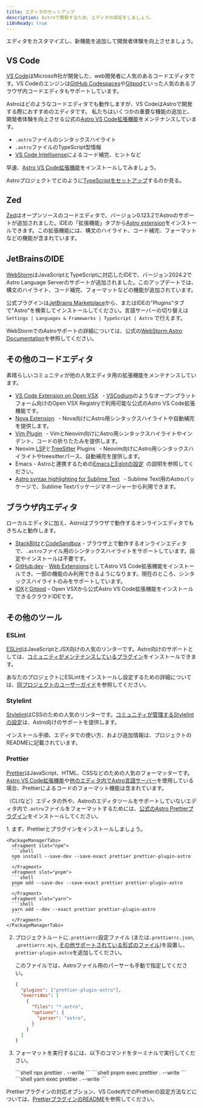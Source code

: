 ```yaml
---
title: エディタのセットアップ
description: Astroで開発するため、エディタの設定をしましょう。
i18nReady: true
---
```



エディタをカスタマイズし、新機能を追加して開発者体験を向上させましょう。

## VS Code

[VS Code](https://code.visualstudio.com/)はMicrosoft社が開発した、web開発者に人気のあるコードエディタです。VS Codeのエンジンは[GitHub Codespaces](https://github.com/features/codespaces)や[Gitpod](https://gitpod.io/)といった人気のあるブラウザ内コードエディタもサポートしています。

Astroはどのようなコードエディタでも動作しますが、VS CodeはAstroで開発する際におすすめのエディタです。 私たちはいくつかの重要な機能の追加と、開発者体験を向上させる公式の[Astro VS Code拡張機能](https://marketplace.visualstudio.com/items?itemName=astro-build.astro-vscode)をメンテナンスしています。

- `.astro`ファイルのシンタックスハイライト
- `.astro`ファイルのTypeScript型情報
- [VS Code Intellisense](https://code.visualstudio.com/docs/editor/intellisense)によるコード補完、ヒントなど

早速、[Astro VS Code拡張機能](https://marketplace.visualstudio.com/items?itemName=astro-build.astro-vscode)をインストールしてみましょう。



<ReadMore>Astroプロジェクトでどのように[TypeScriptをセットアップ](/ja/guides/typescript/)するのか見る。</ReadMore>


## Zed 

[Zed](https://zed.dev/)はオープンソースのコードエディタで、バージョン0.123.2でAstroのサポートが追加されました。IDEの「拡張機能」タブから[Astro extension](https://github.com/zed-extensions/astro)をインストールできます。この拡張機能には、構文のハイライト、コード補完、フォーマットなどの機能が含まれています。

## JetBrainsのIDE

[WebStorm](https://www.jetbrains.com/webstorm/)はJavaScriptとTypeScriptに対応したIDEで、バージョン2024.2でAstro Language Serverのサポートが追加されました。このアップデートでは、構文のハイライト、コード補完、フォーマットなどの機能が追加されています。

公式プラグインは[JetBrains Marketplace](https://plugins.jetbrains.com/plugin/20959-astro)から、またはIDEの"Plugins"タブで"Astro"を検索してインストールしてください。言語サーバーの切り替えは `Settings | Languages & Frameworks | TypeScript | Astro` で行えます。

WebStormでのAstroサポートの詳細については、公式の[WebStorm Astro Documentation](https://www.jetbrains.com/help/webstorm/astro.html)を参照してください。

## その他のコードエディタ

素晴らしいコミュニティが他の人気エディタ用の拡張機能をメンテナンスしています。

- [VS Code Extension on Open VSX](https://open-vsx.org/extension/astro-build/astro-vscode) <span style="margin: 0.25em;"><Badge text="Official" /></span> - [VSCodium](https://vscodium.com/)のようなオープンプラットフォーム向けのOpen VSX Registryで利用可能な公式のAstro VS Code拡張機能です。
- [Nova Extension](https://extensions.panic.com/extensions/sciencefidelity/sciencefidelity.astro/)<span style="margin: 0.25em;"><Badge class="neutral-badge" text="Community" /></span> - Nova向けにAstro用シンタックスハイライトや自動補完を提供します。
- [Vim Plugin](https://github.com/wuelnerdotexe/vim-astro) <span style="margin: 0.25em;"><Badge class="neutral-badge" text="Community" /></span> - VimとNeovim向けにAstro用シンタックスハイライトやインデント、コードの折りたたみを提供します。
- Neovim [LSP](https://github.com/neovim/nvim-lspconfig/blob/master/doc/server_configurations.md#astro)と[TreeSitter](https://github.com/virchau13/tree-sitter-astro) Plugins <span style="margin: 0.25em;"><Badge class="neutral-badge" text="Community" /></span> - Neovim向けにAstro用シンタックスハイライトやtreesitterパース、自動補完を提供します。
- Emacs - Astroと連携するための[EmacsとEglotの設定](https://medium.com/@jrmjrm/configuring-emacs-and-eglot-to-work-with-astro-language-server-9408eb709ab0)<span style="margin: 0.25em;"><Badge class="neutral-badge" text="Community" /></span>の説明を参照してください。
- [Astro syntax highlighting for Sublime Text](https://packagecontrol.io/packages/Astro) <span style="margin: 0.25em;"><Badge class="neutral-badge" text="Community" /></span> - Sublime Text用のAstroパッケージで、Sublime Textパッケージマネージャーから利用できます。

## ブラウザ内エディタ

ローカルエディタに加え、Astroはブラウザで動作するオンラインエディタでもきちんと動作します。

- [StackBlitz](https://stackblitz.com/)と[CodeSandbox](https://codesandbox.io/) - ブラウザ上で動作するオンラインエディタで、`.astro`ファイル用のシンタックスハイライトをサポートしています。設定やインストールは不要です。
- [GitHub.dev](https://github.dev/) - [Web Extensions](https://code.visualstudio.com/api/extension-guides/web-extensions)としてAstro VS Code拡張機能をインストールでき、一部の機能のみ利用できるようになります。現在のところ、シンタックスハイライトのみをサポートしています。
- [IDX](https://idx.dev)と[Gitpod](https://gitpod.io/) – Open VSXから公式Astro VS Code拡張機能をインストールできるクラウドIDEです。

## その他のツール

### ESLint

[ESLint](https://eslint.org/)はJavaScriptとJSX向けの人気のリンターです。Astro向けのサポートとしては、[コミュニティがメンテナンスしているプラグイン](https://github.com/ota-meshi/eslint-plugin-astro)をインストールできます。

あなたのプロジェクトにESLintをインストールし設定するための詳細については、[同プロジェクトのユーザーガイド](https://ota-meshi.github.io/eslint-plugin-astro/user-guide/)を参照してください。

### Stylelint

[Stylelint](https://stylelint.io/)はCSSのための人気のリンターです。[コミュニティが管理するStylelintの設定](https://github.com/ota-meshi/stylelint-config-html)は、Astro向けのサポートを提供します。

インストール手順、エディタでの使い方、および追加情報は、プロジェクトのREADMEに記載されています。

### Prettier

[Prettier](https://prettier.io/)はJavaScript、HTML、CSSなどのための人気のフォーマッターです。[Astro VS Code拡張機能](https://marketplace.visualstudio.com/items?itemName=astro-build.astro-vscode)や[他のエディタ内でAstro言語サーバー](#その他のコードエディタ)を使用している場合、Prettierによるコードのフォーマット機能は含まれています。

（CLIなど）エディタの外や、Astroのエディタツールをサポートしていないエディタ内で`.astro`ファイルをフォーマットするためには、[公式のAstro Prettierプラグイン](https://github.com/withastro/prettier-plugin-astro)をインストールしてください。

<Steps>
1. まず、Prettierとプラグインをインストールしましょう。

    <PackageManagerTabs>
      <Fragment slot="npm">
      ```shell
      npm install --save-dev --save-exact prettier prettier-plugin-astro
      ```
      </Fragment>
      <Fragment slot="pnpm">
      ```shell
      pnpm add --save-dev --save-exact prettier prettier-plugin-astro
      ```
      </Fragment>
      <Fragment slot="yarn">
      ```shell
      yarn add --dev --exact prettier prettier-plugin-astro
      ```
      </Fragment>
    </PackageManagerTabs>

2. プロジェクトルートに`.prettierrc`設定ファイル (または`.prettierrc.json`, `.prettierrc.mjs`, [その他サポートされている形式のファイル](https://prettier.io/docs/configuration))を設置し、`prettier-plugin-astro`を追加してください。

    このファイルでは、Astroファイル用のパーサーも手動で指定してください。

    ```json title=".prettierrc"
    {
      "plugins": ["prettier-plugin-astro"],
      "overrides": [
        {
          "files": "*.astro",
          "options": {
            "parser": "astro",
          }
        }
      ]
    }
    ```

3. フォーマットを実行するには、以下のコマンドをターミナルで実行してください。

    <PackageManagerTabs>
      <Fragment slot="npm">
      ```shell
      npx prettier . --write
      ```
      </Fragment>
      <Fragment slot="pnpm">
      ```shell
      pnpm exec prettier . --write
      ```
      </Fragment>
      <Fragment slot="yarn">
      ```shell
      yarn exec prettier . --write
      ```
      </Fragment>
    </PackageManagerTabs>
</Steps>

Prettierプラグインの対応オプション、VS Code内でのPrettierの設定方法などについては、[PrettierプラグインのREADME](https://github.com/withastro/prettier-plugin-astro/blob/main/README.md)を参照してください。
